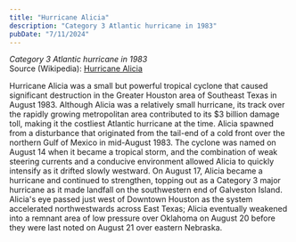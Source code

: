 ```yaml
---
title: "Hurricane Alicia"
description: "Category 3 Atlantic hurricane in 1983"
pubDate: "7/11/2024"
---
```


*Category 3 Atlantic hurricane in 1983*  
Source (Wikipedia): [Hurricane Alicia][1]

Hurricane Alicia was a small but powerful tropical cyclone that caused significant destruction in the Greater Houston area of Southeast Texas in August 1983. Although Alicia was a relatively small hurricane, its track over the rapidly growing metropolitan area contributed to its $3 billion damage toll, making it the costliest Atlantic hurricane at the time. Alicia spawned from a disturbance that originated from the tail-end of a cold front over the northern Gulf of Mexico in mid-August 1983. The cyclone was named on August 14 when it became a tropical storm, and the combination of weak steering currents and a conducive environment allowed Alicia to quickly intensify as it drifted slowly westward. On August 17, Alicia became a hurricane and continued to strengthen, topping out as a Category 3 major hurricane as it made landfall on the southwestern end of Galveston Island. Alicia's eye passed just west of Downtown Houston as the system accelerated northwestwards across East Texas; Alicia eventually weakened into a remnant area of low pressure over Oklahoma on August 20 before they were last noted on August 21 over eastern Nebraska.

[1]: https://en.wikipedia.org/wiki/Hurricane_Alicia
